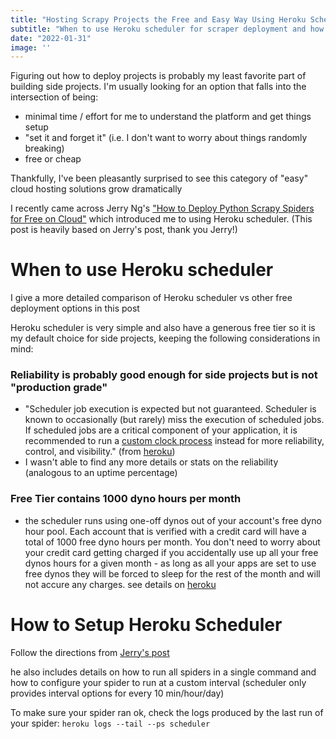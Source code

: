 ```yaml
---
title: "Hosting Scrapy Projects the Free and Easy Way Using Heroku Scheduler"
subtitle: "When to use Heroku scheduler for scraper deployment and how to set it up"
date: "2022-01-31"
image: ''
---
```

Figuring out how to deploy projects is probably my least favorite part of building side projects.  I'm usually looking for an option that falls into the intersection of being:
 * minimal time / effort for me to understand the platform and get things setup
 * "set it and forget it" (i.e. I don't want to worry about things randomly breaking)
 * free or cheap

Thankfully, I've been pleasantly surprised to see this category of "easy" cloud hosting solutions grow dramatically

I recently came across  Jerry Ng's ["How to Deploy Python Scrapy Spiders for Free on Cloud"](https://jerrynsh.com/how-to-deploy-python-scrapy-spiders-for-free-on-cloud/) which introduced me to using Heroku scheduler. (This post is heavily based on Jerry's post, thank you Jerry!)

# When to use Heroku scheduler

I give a more detailed comparison of Heroku scheduler vs other free deployment options in this post

Heroku scheduler is very simple and also have a generous free tier so it is my default choice for side projects, keeping the following considerations in mind:

### Reliability is probably good enough for side projects but is not "production grade"

- "Scheduler job execution is expected but not guaranteed. Scheduler is known to occasionally (but rarely) miss the execution of scheduled jobs. If scheduled jobs are a critical component of your application, it is recommended to run a [custom clock process](https://devcenter.heroku.com/articles/scheduled-jobs-custom-clock-processes) instead for more reliability, control, and visibility." (from [heroku](https://devcenter.heroku.com/articles/scheduler))
- I wasn't able to find any more details or stats on the reliability (analogous to an uptime percentage)

### Free Tier contains 1000 dyno hours per month

- the scheduler runs using one-off dynos out of your account's free dyno hour pool. Each account that is verified with a credit card will have a total of 1000 free dyno hours per month. You don't need to worry about your credit card getting charged if you accidentally use up all your free dynos hours for a given month - as long as all your apps are set to use free dynos they will be forced to sleep for the rest of the month and will not accure any charges. see details on [heroku](https://devcenter.heroku.com/articles/free-dyno-hours#free-dyno-hour-pool)

# How to Setup Heroku Scheduler

Follow the directions from [Jerry's post](https://jerrynsh.com/how-to-deploy-python-scrapy-spiders-for-free-on-cloud/)

he also includes details on how to run all spiders in a single command and how to configure your spider to run at a custom interval (scheduler only provides interval options for every 10 min/hour/day)

To make sure your spider ran ok, check the logs produced by the last run of your spider: `heroku logs --tail --ps scheduler`



